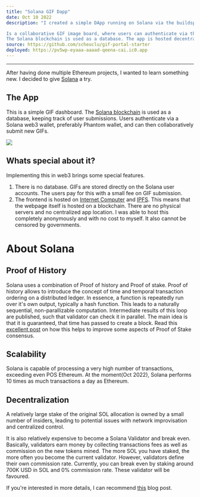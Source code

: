 ```yaml
---
title: "Solana GIF Dapp"
date: Oct 10 2022
description: "I created a simple DApp running on Solana via the buildspace.so course.

Is a collaborative GIF image board, where users can authenticate via their Solana wallet.
The Solana blockchain is used as a database. The app is hosted decentralized on IPFS and ICP."
source: https://github.com/scheuclu/gif-portal-starter
deployed: https://pv5wp-eyaaa-aaaad-qeena-cai.ic0.app
---
```



___
After having done multiple Ethereum projects, I wanted to learn something new. I decided to give [Solana](https://solana.com) a try.

## The App

This is a simple GIF dashboard. The [Solana blockchain](www.solana.com) is used as a database, keeping track of user submissions.
Users authenticate via a Solana web3 wallet, preferably Phantom wallet, and can then collaboratively submit new GIFs.

![](https://github.com/scheuclu/gif-portal-starter/blob/main/gif-portal.gif?raw=true)

## Whats special about it?

Implementing this in web3 brings some special features.

1. There is no database. GIFs are stored directly on the Solana user accounts. The users pay for this with a small fee on GIF submission.
2. The frontend is hosted on [Internet Computer](https://internetcomputer.org) and [IPFS](https://ipfs.tech). This means that the webpage itself is hosted on a blockchain. There are no physical servers and no centralized app location. I was able to host this completely anonymously and with no cost to myself. It also cannot be censored by governments.

# About Solana
## Proof of History
Solana uses a combination of Proof of history and Proof of stake.
Proof of history allows to introduce the concept of time and temporal transaction ordering on a distributed ledger.
In essence, a function is repeatedly run over it's own output, typically a hash function. This leads to a naturally sequential, non-parallizable computation. Intermediate results of this loop are published, such that validator can check it in parallel.
The main idea is that it is guaranteed, that time has passed to create a block.
Read this [excellent post](https://github.com/lsmod/proof-of-history-explained) on how this helps to improve some aspects of Proof of Stake consensus.
## Scalability
Solana is capable of processing a very high number of transactions, exceeding even POS Ethereum.
At the moment(Oct 2022), Solana performs 10 times as much transactions a day as Ethereum.

## Decentralization
A relatively large stake of the original SOL allocation is owned by a small number of insiders, leading to potential issues with network improvisation and centralized control.

It is also relatively expensive to become a Solana Validator and break even.
Basically, validators earn money by collecting transactions fees as well as commission on the new tokens mined. The more SOL you have staked, the more often you become the current validator.
However, validators define their own commission rate. Currently, you can break even by staking around 700K USD in SOL and 0% commission rate. These validator will be favoured.

If you're interested in more details, I can recommend [this](https://medium.com/@Cogent_Crypto/how-to-become-a-validator-on-solana-9dc4288107b7) blog post.
